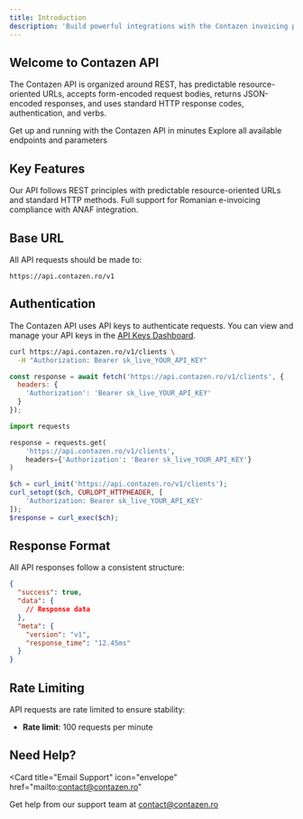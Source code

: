 ```yaml
---
title: Introduction
description: 'Build powerful integrations with the Contazen invoicing platform'
---
```


## Welcome to Contazen API

The Contazen API is organized around REST, has predictable resource-oriented URLs, accepts form-encoded request bodies, returns JSON-encoded responses, and uses standard HTTP response codes, authentication, and verbs.

<CardGroup cols={2}>
  <Card
    title="Quickstart"
    icon="rocket"
    href="/quickstart"
  >
    Get up and running with the Contazen API in minutes
  </Card>
  <Card
    title="API Reference"
    icon="code"
    href="/api-reference/introduction"
  >
    Explore all available endpoints and parameters
  </Card>
</CardGroup>

## Key Features

<AccordionGroup>
  <Accordion title="RESTful Design" icon="network-wired">
    Our API follows REST principles with predictable resource-oriented URLs and standard HTTP methods.
  </Accordion>
  <Accordion title="e-Factura Ready" icon="file-invoice">
    Full support for Romanian e-invoicing compliance with ANAF integration.
  </Accordion>
</AccordionGroup>

## Base URL

All API requests should be made to:

```
https://api.contazen.ro/v1
```

## Authentication

The Contazen API uses API keys to authenticate requests. You can view and manage your API keys in the [API Keys Dashboard](https://app.contazen.ro/settings/api-keys).

<CodeGroup>

```bash cURL
curl https://api.contazen.ro/v1/clients \
  -H "Authorization: Bearer sk_live_YOUR_API_KEY"
```

```javascript Node.js
const response = await fetch('https://api.contazen.ro/v1/clients', {
  headers: {
    'Authorization': 'Bearer sk_live_YOUR_API_KEY'
  }
});
```

```python Python
import requests

response = requests.get(
    'https://api.contazen.ro/v1/clients',
    headers={'Authorization': 'Bearer sk_live_YOUR_API_KEY'}
)
```

```php PHP
$ch = curl_init('https://api.contazen.ro/v1/clients');
curl_setopt($ch, CURLOPT_HTTPHEADER, [
    'Authorization: Bearer sk_live_YOUR_API_KEY'
]);
$response = curl_exec($ch);
```

</CodeGroup>

## Response Format

All API responses follow a consistent structure:

```json
{
  "success": true,
  "data": {
    // Response data
  },
  "meta": {
    "version": "v1",
    "response_time": "12.45ms"
  }
}
```

## Rate Limiting

API requests are rate limited to ensure stability:

- **Rate limit**: 100 requests per minute

## Need Help?

<Card
  title="Email Support"
  icon="envelope"
  href="mailto:contact@contazen.ro"
>
  Get help from our support team at contact@contazen.ro
</Card>